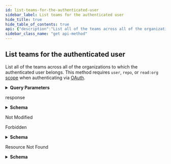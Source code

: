 ```yaml
---
id: list-teams-for-the-authenticated-user
sidebar_label: List teams for the authenticated user
hide_title: true
hide_table_of_contents: true
api: {"description":"List all of the teams across all of the organizations to which the authenticated user belongs. This method requires `user`, `repo`, or `read:org` [scope](https://docs.github.com/apps/building-oauth-apps/understanding-scopes-for-oauth-apps/) when authenticating via [OAuth](https://docs.github.com/apps/building-oauth-apps/).","externalDocs":{"description":"API method documentation","url":"https://docs.github.com/rest/reference/teams/#list-teams-for-the-authenticated-user"},"operationId":"teams/list-for-authenticated-user","parameters":[{"description":"Results per page (max 100).","in":"query","name":"per_page","schema":{"default":30,"type":"integer"}},{"description":"Page number of the results to fetch.","in":"query","name":"page","schema":{"default":1,"type":"integer"}}],"responses":{"200":{"content":{"application/json":{"examples":{"default":{"value":[{"created_at":"2017-07-14T16:53:42.000Z","description":"A great team.","html_url":"https://github.com/orgs/github/teams/justice-league","id":1,"members_count":3,"members_url":"https://api.github.com/teams/1/members{/member}","name":"Justice League","node_id":"MDQ6VGVhbTE=","organization":{"avatar_url":"https://github.com/images/error/octocat_happy.gif","blog":"https://github.com/blog","company":"GitHub","created_at":"2008-01-14T04:33:35.000Z","description":"A great organization","email":"octocat@github.com","events_url":"https://api.github.com/orgs/github/events","followers":20,"following":0,"has_organization_projects":true,"has_repository_projects":true,"hooks_url":"https://api.github.com/orgs/github/hooks","html_url":"https://github.com/octocat","id":1,"is_verified":true,"issues_url":"https://api.github.com/orgs/github/issues","location":"San Francisco","login":"github","members_url":"https://api.github.com/orgs/github/members{/member}","name":"github","node_id":"MDEyOk9yZ2FuaXphdGlvbjE=","public_gists":1,"public_members_url":"https://api.github.com/orgs/github/public_members{/member}","public_repos":2,"repos_url":"https://api.github.com/orgs/github/repos","type":"Organization","updated_at":"2017-08-17T12:37:15.000Z","url":"https://api.github.com/orgs/github"},"parent":null,"permission":"admin","privacy":"closed","repos_count":10,"repositories_url":"https://api.github.com/teams/1/repos","slug":"justice-league","updated_at":"2017-08-17T12:37:15.000Z","url":"https://api.github.com/teams/1"}]}},"schema":{"items":{"description":"Groups of organization members that gives permissions on specified repositories.","properties":{"created_at":{"example":"2017-07-14T16:53:42.000Z","format":"date-time","type":"string"},"description":{"example":"A great team.","nullable":true,"type":"string"},"html_url":{"example":"https://github.com/orgs/rails/teams/core","format":"uri","type":"string"},"id":{"description":"Unique identifier of the team","example":42,"type":"integer"},"ldap_dn":{"description":"Distinguished Name (DN) that team maps to within LDAP environment","example":"uid=example,ou=users,dc=github,dc=com","type":"string"},"members_count":{"example":3,"type":"integer"},"members_url":{"example":"https://api.github.com/organizations/1/team/1/members{/member}","type":"string"},"name":{"description":"Name of the team","example":"Developers","type":"string"},"node_id":{"example":"MDQ6VGVhbTE=","type":"string"},"organization":{"description":"Organization Full","properties":{"avatar_url":{"example":"https://github.com/images/error/octocat_happy.gif","type":"string"},"billing_email":{"example":"org@example.com","format":"email","nullable":true,"type":"string"},"blog":{"example":"https://github.com/blog","format":"uri","type":"string"},"collaborators":{"example":8,"nullable":true,"type":"integer"},"company":{"example":"GitHub","type":"string"},"created_at":{"example":"2008-01-14T04:33:35.000Z","format":"date-time","type":"string"},"default_repository_permission":{"nullable":true,"type":"string"},"description":{"example":"A great organization","nullable":true,"type":"string"},"disk_usage":{"example":10000,"nullable":true,"type":"integer"},"email":{"example":"octocat@github.com","format":"email","type":"string"},"events_url":{"example":"https://api.github.com/orgs/github/events","format":"uri","type":"string"},"followers":{"example":20,"type":"integer"},"following":{"example":0,"type":"integer"},"has_organization_projects":{"example":true,"type":"boolean"},"has_repository_projects":{"example":true,"type":"boolean"},"hooks_url":{"example":"https://api.github.com/orgs/github/hooks","type":"string"},"html_url":{"example":"https://github.com/octocat","format":"uri","type":"string"},"id":{"example":1,"type":"integer"},"is_verified":{"example":true,"type":"boolean"},"issues_url":{"example":"https://api.github.com/orgs/github/issues","type":"string"},"location":{"example":"San Francisco","type":"string"},"login":{"example":"github","type":"string"},"members_allowed_repository_creation_type":{"example":"all","type":"string"},"members_can_create_internal_repositories":{"example":true,"type":"boolean"},"members_can_create_pages":{"example":true,"type":"boolean"},"members_can_create_private_repositories":{"example":true,"type":"boolean"},"members_can_create_public_repositories":{"example":true,"type":"boolean"},"members_can_create_repositories":{"example":true,"nullable":true,"type":"boolean"},"members_url":{"example":"https://api.github.com/orgs/github/members{/member}","type":"string"},"name":{"example":"github","type":"string"},"node_id":{"example":"MDEyOk9yZ2FuaXphdGlvbjE=","type":"string"},"owned_private_repos":{"example":100,"type":"integer"},"plan":{"properties":{"filled_seats":{"type":"integer"},"name":{"type":"string"},"private_repos":{"type":"integer"},"seats":{"type":"integer"},"space":{"type":"integer"}},"required":["name","space","private_repos"],"type":"object"},"private_gists":{"example":81,"nullable":true,"type":"integer"},"public_gists":{"example":1,"type":"integer"},"public_members_url":{"example":"https://api.github.com/orgs/github/public_members{/member}","type":"string"},"public_repos":{"example":2,"type":"integer"},"repos_url":{"example":"https://api.github.com/orgs/github/repos","format":"uri","type":"string"},"total_private_repos":{"example":100,"type":"integer"},"twitter_username":{"example":"github","nullable":true,"type":"string"},"two_factor_requirement_enabled":{"example":true,"nullable":true,"type":"boolean"},"type":{"example":"Organization","type":"string"},"updated_at":{"format":"date-time","type":"string"},"url":{"example":"https://api.github.com/orgs/github","format":"uri","type":"string"}},"required":["login","url","id","node_id","repos_url","events_url","hooks_url","issues_url","members_url","public_members_url","avatar_url","description","html_url","has_organization_projects","has_repository_projects","public_repos","public_gists","followers","following","type","created_at","updated_at"],"title":"Organization Full","type":"object"},"parent":{"allOf":[{"description":"Groups of organization members that gives permissions on specified repositories.","nullable":true,"properties":{"description":{"description":"Description of the team","example":"A great team.","nullable":true,"type":"string"},"html_url":{"example":"https://github.com/orgs/rails/teams/core","format":"uri","type":"string"},"id":{"description":"Unique identifier of the team","example":1,"type":"integer"},"ldap_dn":{"description":"Distinguished Name (DN) that team maps to within LDAP environment","example":"uid=example,ou=users,dc=github,dc=com","type":"string"},"members_url":{"example":"https://api.github.com/organizations/1/team/1/members{/member}","type":"string"},"name":{"description":"Name of the team","example":"Justice League","type":"string"},"node_id":{"example":"MDQ6VGVhbTE=","type":"string"},"permission":{"description":"Permission that the team will have for its repositories","example":"admin","type":"string"},"privacy":{"description":"The level of privacy this team should have","example":"closed","type":"string"},"repositories_url":{"example":"https://api.github.com/organizations/1/team/1/repos","format":"uri","type":"string"},"slug":{"example":"justice-league","type":"string"},"url":{"description":"URL for the team","example":"https://api.github.com/organizations/1/team/1","format":"uri","type":"string"}},"required":["id","node_id","url","members_url","name","description","permission","html_url","repositories_url","slug"],"title":"Team Simple","type":"object"}],"nullable":true},"permission":{"description":"Permission that the team will have for its repositories","example":"push","type":"string"},"privacy":{"description":"The level of privacy this team should have","enum":["closed","secret"],"example":"closed","type":"string"},"repos_count":{"example":10,"type":"integer"},"repositories_url":{"example":"https://api.github.com/organizations/1/team/1/repos","format":"uri","type":"string"},"slug":{"example":"justice-league","type":"string"},"updated_at":{"example":"2017-08-17T12:37:15.000Z","format":"date-time","type":"string"},"url":{"description":"URL for the team","example":"https://api.github.com/organizations/1/team/1","format":"uri","type":"string"}},"required":["id","node_id","url","members_url","name","description","permission","html_url","repositories_url","slug","created_at","updated_at","members_count","repos_count","organization"],"title":"Full Team","type":"object"},"type":"array"}}},"description":"response","headers":{"Link":{"example":"<https://api.github.com/resource?page=2>; rel=\"next\", <https://api.github.com/resource?page=5>; rel=\"last\"","schema":{"type":"string"}}}},"304":{"description":"Not Modified"},"403":{"content":{"application/json":{"schema":{"description":"Basic Error","properties":{"documentation_url":{"type":"string"},"message":{"type":"string"}},"title":"Basic Error","type":"object"}}},"description":"Forbidden"},"404":{"content":{"application/json":{"schema":{"description":"Basic Error","properties":{"documentation_url":{"type":"string"},"message":{"type":"string"}},"title":"Basic Error","type":"object"}}},"description":"Resource Not Found"}},"tags":["teams"],"x-github":{"category":"teams","enabledForGitHubApps":false,"githubCloudOnly":false,"previews":[],"subcategory":null},"method":"get","path":"/user/teams","servers":[{"url":"https://api.github.com"}],"info":{"contact":{"name":"Support","url":"https://support.github.com/contact"},"description":"GitHub's v3 REST API.","license":{"name":"MIT","url":"https://spdx.org/licenses/MIT"},"termsOfService":"https://docs.github.com/articles/github-terms-of-service","title":"GitHub v3 REST API","version":"1.1.4","x-apisguru-categories":["collaboration","developer_tools"],"x-logo":{"url":"https://twitter.com/github/profile_image?size=original"},"x-origin":[{"format":"openapi","url":"https://raw.githubusercontent.com/github/rest-api-description/main/descriptions/api.github.com/api.github.com.json","version":"3.0"}],"x-providerName":"github.com"},"postman":{"name":"List teams for the authenticated user","description":{"content":"List all of the teams across all of the organizations to which the authenticated user belongs. This method requires `user`, `repo`, or `read:org` [scope](https://docs.github.com/apps/building-oauth-apps/understanding-scopes-for-oauth-apps/) when authenticating via [OAuth](https://docs.github.com/apps/building-oauth-apps/).","type":"text/plain"},"url":{"path":["user","teams"],"host":["{{baseUrl}}"],"query":[{"disabled":false,"description":{"content":"Results per page (max 100).","type":"text/plain"},"key":"per_page","value":""},{"disabled":false,"description":{"content":"Page number of the results to fetch.","type":"text/plain"},"key":"page","value":""}],"variable":[]},"header":[{"key":"Accept","value":"application/json"}],"method":"GET"}}
sidebar_class_name: "get api-method"
---
```



## List teams for the authenticated user



List all of the teams across all of the organizations to which the authenticated user belongs. This method requires `user`, `repo`, or `read:org` [scope](https://docs.github.com/apps/building-oauth-apps/understanding-scopes-for-oauth-apps/) when authenticating via [OAuth](https://docs.github.com/apps/building-oauth-apps/).

<details style={{"marginBottom":"1rem"}}><summary style={{}}><strong>Query Parameters</strong></summary><div><ul><ParamsItem className={"paramsItem"} param={{"description":"Results per page (max 100).","in":"query","name":"per_page","schema":{"default":30,"type":"integer"}}}></ParamsItem><ParamsItem className={"paramsItem"} param={{"description":"Page number of the results to fetch.","in":"query","name":"page","schema":{"default":1,"type":"integer"}}}></ParamsItem></ul></div></details><div><ApiTabs><TabItem label={"200"} value={"200"}><div>

response

</div><div><details style={{}}><summary style={{"textAlign":"left"}}><strong>Schema</strong></summary><div style={{"textAlign":"left","marginLeft":"1rem"}}></div><ul style={{"marginLeft":"1rem"}}><li><div><ul><SchemaItem collapsible={false} name={"created_at"} required={true} schemaDescription={undefined} schemaName={"date-time"} qualifierMessage={undefined}></SchemaItem><SchemaItem collapsible={false} name={"description"} required={true} schemaDescription={undefined} schemaName={"string"} qualifierMessage={undefined}></SchemaItem><SchemaItem collapsible={false} name={"html_url"} required={true} schemaDescription={undefined} schemaName={"uri"} qualifierMessage={undefined}></SchemaItem><SchemaItem collapsible={false} name={"id"} required={true} schemaDescription={"Unique identifier of the team"} schemaName={"integer"} qualifierMessage={undefined}></SchemaItem><SchemaItem collapsible={false} name={"ldap_dn"} required={false} schemaDescription={"Distinguished Name (DN) that team maps to within LDAP environment"} schemaName={"string"} qualifierMessage={undefined}></SchemaItem><SchemaItem collapsible={false} name={"members_count"} required={true} schemaDescription={undefined} schemaName={"integer"} qualifierMessage={undefined}></SchemaItem><SchemaItem collapsible={false} name={"members_url"} required={true} schemaDescription={undefined} schemaName={"string"} qualifierMessage={undefined}></SchemaItem><SchemaItem collapsible={false} name={"name"} required={true} schemaDescription={"Name of the team"} schemaName={"string"} qualifierMessage={undefined}></SchemaItem><SchemaItem collapsible={false} name={"node_id"} required={true} schemaDescription={undefined} schemaName={"string"} qualifierMessage={undefined}></SchemaItem><SchemaItem collapsible={true} className={"schemaItem"}><details style={{}}><summary style={{}}><strong>organization</strong><span style={{"opacity":"0.6"}}> object</span><strong style={{"fontSize":"var(--ifm-code-font-size)","color":"var(--openapi-required)"}}> required</strong></summary><div style={{"marginLeft":"1rem"}}><div style={{"marginTop":".5rem","marginBottom":".5rem"}}>

Organization Full

</div><ul><SchemaItem collapsible={false} name={"avatar_url"} required={true} schemaDescription={undefined} schemaName={"string"} qualifierMessage={undefined}></SchemaItem><SchemaItem collapsible={false} name={"billing_email"} required={false} schemaDescription={undefined} schemaName={"email"} qualifierMessage={undefined}></SchemaItem><SchemaItem collapsible={false} name={"blog"} required={false} schemaDescription={undefined} schemaName={"uri"} qualifierMessage={undefined}></SchemaItem><SchemaItem collapsible={false} name={"collaborators"} required={false} schemaDescription={undefined} schemaName={"integer"} qualifierMessage={undefined}></SchemaItem><SchemaItem collapsible={false} name={"company"} required={false} schemaDescription={undefined} schemaName={"string"} qualifierMessage={undefined}></SchemaItem><SchemaItem collapsible={false} name={"created_at"} required={true} schemaDescription={undefined} schemaName={"date-time"} qualifierMessage={undefined}></SchemaItem><SchemaItem collapsible={false} name={"default_repository_permission"} required={false} schemaDescription={undefined} schemaName={"string"} qualifierMessage={undefined}></SchemaItem><SchemaItem collapsible={false} name={"description"} required={true} schemaDescription={undefined} schemaName={"string"} qualifierMessage={undefined}></SchemaItem><SchemaItem collapsible={false} name={"disk_usage"} required={false} schemaDescription={undefined} schemaName={"integer"} qualifierMessage={undefined}></SchemaItem><SchemaItem collapsible={false} name={"email"} required={false} schemaDescription={undefined} schemaName={"email"} qualifierMessage={undefined}></SchemaItem><SchemaItem collapsible={false} name={"events_url"} required={true} schemaDescription={undefined} schemaName={"uri"} qualifierMessage={undefined}></SchemaItem><SchemaItem collapsible={false} name={"followers"} required={true} schemaDescription={undefined} schemaName={"integer"} qualifierMessage={undefined}></SchemaItem><SchemaItem collapsible={false} name={"following"} required={true} schemaDescription={undefined} schemaName={"integer"} qualifierMessage={undefined}></SchemaItem><SchemaItem collapsible={false} name={"has_organization_projects"} required={true} schemaDescription={undefined} schemaName={"boolean"} qualifierMessage={undefined}></SchemaItem><SchemaItem collapsible={false} name={"has_repository_projects"} required={true} schemaDescription={undefined} schemaName={"boolean"} qualifierMessage={undefined}></SchemaItem><SchemaItem collapsible={false} name={"hooks_url"} required={true} schemaDescription={undefined} schemaName={"string"} qualifierMessage={undefined}></SchemaItem><SchemaItem collapsible={false} name={"html_url"} required={true} schemaDescription={undefined} schemaName={"uri"} qualifierMessage={undefined}></SchemaItem><SchemaItem collapsible={false} name={"id"} required={true} schemaDescription={undefined} schemaName={"integer"} qualifierMessage={undefined}></SchemaItem><SchemaItem collapsible={false} name={"is_verified"} required={false} schemaDescription={undefined} schemaName={"boolean"} qualifierMessage={undefined}></SchemaItem><SchemaItem collapsible={false} name={"issues_url"} required={true} schemaDescription={undefined} schemaName={"string"} qualifierMessage={undefined}></SchemaItem><SchemaItem collapsible={false} name={"location"} required={false} schemaDescription={undefined} schemaName={"string"} qualifierMessage={undefined}></SchemaItem><SchemaItem collapsible={false} name={"login"} required={true} schemaDescription={undefined} schemaName={"string"} qualifierMessage={undefined}></SchemaItem><SchemaItem collapsible={false} name={"members_allowed_repository_creation_type"} required={false} schemaDescription={undefined} schemaName={"string"} qualifierMessage={undefined}></SchemaItem><SchemaItem collapsible={false} name={"members_can_create_internal_repositories"} required={false} schemaDescription={undefined} schemaName={"boolean"} qualifierMessage={undefined}></SchemaItem><SchemaItem collapsible={false} name={"members_can_create_pages"} required={false} schemaDescription={undefined} schemaName={"boolean"} qualifierMessage={undefined}></SchemaItem><SchemaItem collapsible={false} name={"members_can_create_private_repositories"} required={false} schemaDescription={undefined} schemaName={"boolean"} qualifierMessage={undefined}></SchemaItem><SchemaItem collapsible={false} name={"members_can_create_public_repositories"} required={false} schemaDescription={undefined} schemaName={"boolean"} qualifierMessage={undefined}></SchemaItem><SchemaItem collapsible={false} name={"members_can_create_repositories"} required={false} schemaDescription={undefined} schemaName={"boolean"} qualifierMessage={undefined}></SchemaItem><SchemaItem collapsible={false} name={"members_url"} required={true} schemaDescription={undefined} schemaName={"string"} qualifierMessage={undefined}></SchemaItem><SchemaItem collapsible={false} name={"name"} required={false} schemaDescription={undefined} schemaName={"string"} qualifierMessage={undefined}></SchemaItem><SchemaItem collapsible={false} name={"node_id"} required={true} schemaDescription={undefined} schemaName={"string"} qualifierMessage={undefined}></SchemaItem><SchemaItem collapsible={false} name={"owned_private_repos"} required={false} schemaDescription={undefined} schemaName={"integer"} qualifierMessage={undefined}></SchemaItem><SchemaItem collapsible={true} className={"schemaItem"}><details style={{}}><summary style={{}}><strong>plan</strong><span style={{"opacity":"0.6"}}> object</span></summary><div style={{"marginLeft":"1rem"}}><ul><SchemaItem collapsible={false} name={"filled_seats"} required={false} schemaDescription={undefined} schemaName={"integer"} qualifierMessage={undefined}></SchemaItem><SchemaItem collapsible={false} name={"name"} required={true} schemaDescription={undefined} schemaName={"string"} qualifierMessage={undefined}></SchemaItem><SchemaItem collapsible={false} name={"private_repos"} required={true} schemaDescription={undefined} schemaName={"integer"} qualifierMessage={undefined}></SchemaItem><SchemaItem collapsible={false} name={"seats"} required={false} schemaDescription={undefined} schemaName={"integer"} qualifierMessage={undefined}></SchemaItem><SchemaItem collapsible={false} name={"space"} required={true} schemaDescription={undefined} schemaName={"integer"} qualifierMessage={undefined}></SchemaItem></ul></div></details></SchemaItem><SchemaItem collapsible={false} name={"private_gists"} required={false} schemaDescription={undefined} schemaName={"integer"} qualifierMessage={undefined}></SchemaItem><SchemaItem collapsible={false} name={"public_gists"} required={true} schemaDescription={undefined} schemaName={"integer"} qualifierMessage={undefined}></SchemaItem><SchemaItem collapsible={false} name={"public_members_url"} required={true} schemaDescription={undefined} schemaName={"string"} qualifierMessage={undefined}></SchemaItem><SchemaItem collapsible={false} name={"public_repos"} required={true} schemaDescription={undefined} schemaName={"integer"} qualifierMessage={undefined}></SchemaItem><SchemaItem collapsible={false} name={"repos_url"} required={true} schemaDescription={undefined} schemaName={"uri"} qualifierMessage={undefined}></SchemaItem><SchemaItem collapsible={false} name={"total_private_repos"} required={false} schemaDescription={undefined} schemaName={"integer"} qualifierMessage={undefined}></SchemaItem><SchemaItem collapsible={false} name={"twitter_username"} required={false} schemaDescription={undefined} schemaName={"string"} qualifierMessage={undefined}></SchemaItem><SchemaItem collapsible={false} name={"two_factor_requirement_enabled"} required={false} schemaDescription={undefined} schemaName={"boolean"} qualifierMessage={undefined}></SchemaItem><SchemaItem collapsible={false} name={"type"} required={true} schemaDescription={undefined} schemaName={"string"} qualifierMessage={undefined}></SchemaItem><SchemaItem collapsible={false} name={"updated_at"} required={true} schemaDescription={undefined} schemaName={"date-time"} qualifierMessage={undefined}></SchemaItem><SchemaItem collapsible={false} name={"url"} required={true} schemaDescription={undefined} schemaName={"uri"} qualifierMessage={undefined}></SchemaItem></ul></div></details></SchemaItem><SchemaItem collapsible={true} className={"schemaItem"}><details style={{}}><summary style={{}}><strong>parent</strong><span style={{"opacity":"0.6"}}> object</span></summary><div style={{"marginLeft":"1rem"}}><div><span className={"badge badge--info"} style={{"marginBottom":"1rem"}}>allOf</span><ul className={"allOf"}><SchemaItem collapsible={false} name={"description"} required={true} schemaDescription={"Description of the team"} schemaName={"string"} qualifierMessage={undefined}></SchemaItem><SchemaItem collapsible={false} name={"html_url"} required={true} schemaDescription={undefined} schemaName={"uri"} qualifierMessage={undefined}></SchemaItem><SchemaItem collapsible={false} name={"id"} required={true} schemaDescription={"Unique identifier of the team"} schemaName={"integer"} qualifierMessage={undefined}></SchemaItem><SchemaItem collapsible={false} name={"ldap_dn"} required={false} schemaDescription={"Distinguished Name (DN) that team maps to within LDAP environment"} schemaName={"string"} qualifierMessage={undefined}></SchemaItem><SchemaItem collapsible={false} name={"members_url"} required={true} schemaDescription={undefined} schemaName={"string"} qualifierMessage={undefined}></SchemaItem><SchemaItem collapsible={false} name={"name"} required={true} schemaDescription={"Name of the team"} schemaName={"string"} qualifierMessage={undefined}></SchemaItem><SchemaItem collapsible={false} name={"node_id"} required={true} schemaDescription={undefined} schemaName={"string"} qualifierMessage={undefined}></SchemaItem><SchemaItem collapsible={false} name={"permission"} required={true} schemaDescription={"Permission that the team will have for its repositories"} schemaName={"string"} qualifierMessage={undefined}></SchemaItem><SchemaItem collapsible={false} name={"privacy"} required={false} schemaDescription={"The level of privacy this team should have"} schemaName={"string"} qualifierMessage={undefined}></SchemaItem><SchemaItem collapsible={false} name={"repositories_url"} required={true} schemaDescription={undefined} schemaName={"uri"} qualifierMessage={undefined}></SchemaItem><SchemaItem collapsible={false} name={"slug"} required={true} schemaDescription={undefined} schemaName={"string"} qualifierMessage={undefined}></SchemaItem><SchemaItem collapsible={false} name={"url"} required={true} schemaDescription={"URL for the team"} schemaName={"uri"} qualifierMessage={undefined}></SchemaItem></ul></div></div></details></SchemaItem><SchemaItem collapsible={false} name={"permission"} required={true} schemaDescription={"Permission that the team will have for its repositories"} schemaName={"string"} qualifierMessage={undefined}></SchemaItem><SchemaItem collapsible={false} name={"privacy"} required={false} schemaDescription={"The level of privacy this team should have"} schemaName={"string"} qualifierMessage={"**Possible values:** [`closed`, `secret`]"}></SchemaItem><SchemaItem collapsible={false} name={"repos_count"} required={true} schemaDescription={undefined} schemaName={"integer"} qualifierMessage={undefined}></SchemaItem><SchemaItem collapsible={false} name={"repositories_url"} required={true} schemaDescription={undefined} schemaName={"uri"} qualifierMessage={undefined}></SchemaItem><SchemaItem collapsible={false} name={"slug"} required={true} schemaDescription={undefined} schemaName={"string"} qualifierMessage={undefined}></SchemaItem><SchemaItem collapsible={false} name={"updated_at"} required={true} schemaDescription={undefined} schemaName={"date-time"} qualifierMessage={undefined}></SchemaItem><SchemaItem collapsible={false} name={"url"} required={true} schemaDescription={"URL for the team"} schemaName={"uri"} qualifierMessage={undefined}></SchemaItem></ul></div></li></ul></details></div></TabItem><TabItem label={"304"} value={"304"}><div>

Not Modified

</div><div></div></TabItem><TabItem label={"403"} value={"403"}><div>

Forbidden

</div><div><details style={{}}><summary style={{"textAlign":"left"}}><strong>Schema</strong></summary><div style={{"textAlign":"left","marginLeft":"1rem"}}></div><ul style={{"marginLeft":"1rem"}}><SchemaItem collapsible={false} name={"documentation_url"} required={false} schemaDescription={undefined} schemaName={"string"} qualifierMessage={undefined}></SchemaItem><SchemaItem collapsible={false} name={"message"} required={false} schemaDescription={undefined} schemaName={"string"} qualifierMessage={undefined}></SchemaItem></ul></details></div></TabItem><TabItem label={"404"} value={"404"}><div>

Resource Not Found

</div><div><details style={{}}><summary style={{"textAlign":"left"}}><strong>Schema</strong></summary><div style={{"textAlign":"left","marginLeft":"1rem"}}></div><ul style={{"marginLeft":"1rem"}}><SchemaItem collapsible={false} name={"documentation_url"} required={false} schemaDescription={undefined} schemaName={"string"} qualifierMessage={undefined}></SchemaItem><SchemaItem collapsible={false} name={"message"} required={false} schemaDescription={undefined} schemaName={"string"} qualifierMessage={undefined}></SchemaItem></ul></details></div></TabItem></ApiTabs></div>
      